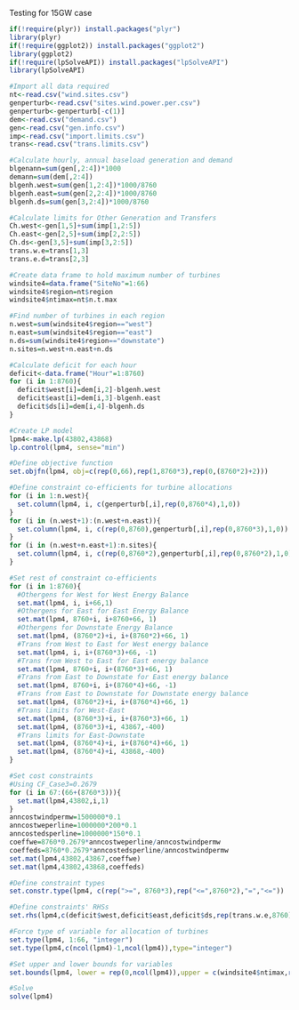 Testing for 15GW case
```r
if(!require(plyr)) install.packages("plyr")
library(plyr)
if(!require(ggplot2)) install.packages("ggplot2")
library(ggplot2)
if(!require(lpSolveAPI)) install.packages("lpSolveAPI")
library(lpSolveAPI)

#Import all data required
nt<-read.csv("wind.sites.csv")
genperturb<-read.csv("sites.wind.power.per.csv")
genperturb<-genperturb[-c(1)]
dem<-read.csv("demand.csv")
gen<-read.csv("gen.info.csv")
imp<-read.csv("import.limits.csv")
trans<-read.csv("trans.limits.csv")

#Calculate hourly, annual baseload generation and demand
blgenann=sum(gen[,2:4])*1000
demann=sum(dem[,2:4])
blgenh.west=sum(gen[1,2:4])*1000/8760
blgenh.east=sum(gen[2,2:4])*1000/8760
blgenh.ds=sum(gen[3,2:4])*1000/8760

#Calculate limits for Other Generation and Transfers
Ch.west<-gen[1,5]+sum(imp[1,2:5])
Ch.east<-gen[2,5]+sum(imp[2,2:5])
Ch.ds<-gen[3,5]+sum(imp[3,2:5])
trans.w.e=trans[1,3]
trans.e.d=trans[2,3]

#Create data frame to hold maximum number of turbines
windsite4=data.frame("SiteNo"=1:66)
windsite4$region=nt$region
windsite4$ntimax=nt$n.t.max

#Find number of turbines in each region
n.west=sum(windsite4$region=="west")
n.east=sum(windsite4$region=="east")
n.ds=sum(windsite4$region=="downstate")
n.sites=n.west+n.east+n.ds

#Calculate deficit for each hour
deficit<-data.frame("Hour"=1:8760)
for (i in 1:8760){
  deficit$west[i]=dem[i,2]-blgenh.west
  deficit$east[i]=dem[i,3]-blgenh.east
  deficit$ds[i]=dem[i,4]-blgenh.ds
}

#Create LP model
lpm4<-make.lp(43802,43868)
lp.control(lpm4, sense="min")

#Define objective function
set.objfn(lpm4, obj=c(rep(0,66),rep(1,8760*3),rep(0,(8760*2)+2)))

#Define constraint co-efficients for turbine allocations
for (i in 1:n.west){
  set.column(lpm4, i, c(genperturb[,i],rep(0,8760*4),1,0))
}
for (i in (n.west+1):(n.west+n.east)){
  set.column(lpm4, i, c(rep(0,8760),genperturb[,i],rep(0,8760*3),1,0))
}
for (i in (n.west+n.east+1):n.sites){
  set.column(lpm4, i, c(rep(0,8760*2),genperturb[,i],rep(0,8760*2),1,0))
}

#Set rest of constraint co-efficients
for (i in 1:8760){
  #Othergens for West for West Energy Balance
  set.mat(lpm4, i, i+66,1)
  #Othergens for East for East Energy Balance
  set.mat(lpm4, 8760+i, i+8760+66, 1)
  #Othergens for Downstate Energy Balance
  set.mat(lpm4, (8760*2)+i, i+(8760*2)+66, 1)
  #Trans from West to East for West energy balance
  set.mat(lpm4, i, i+(8760*3)+66, -1)
  #Trans from West to East for East energy balance
  set.mat(lpm4, 8760+i, i+(8760*3)+66, 1)
  #Trans from East to Downstate for East energy balance
  set.mat(lpm4, 8760+i, i+(8760*4)+66, -1)
  #Trans from East to Downstate for Downstate energy balance
  set.mat(lpm4, (8760*2)+i, i+(8760*4)+66, 1)  
  #Trans limits for West-East
  set.mat(lpm4, (8760*3)+i, i+(8760*3)+66, 1)
  set.mat(lpm4, (8760*3)+i, 43867,-400)
  #Trans limits for East-Downstate
  set.mat(lpm4, (8760*4)+i, i+(8760*4)+66, 1)
  set.mat(lpm4, (8760*4)+i, 43868,-400)
}

#Set cost constraints
#Using CF_Case3=0.2679
for (i in 67:(66+(8760*3))){
  set.mat(lpm4,43802,i,1)
}
anncostwindpermw=1500000*0.1
anncostweperline=1000000*200*0.1
anncostedsperline=1000000*150*0.1
coeffwe=8760*0.2679*anncostweperline/anncostwindpermw
coeffeds=8760*0.2679*anncostedsperline/anncostwindpermw
set.mat(lpm4,43802,43867,coeffwe)
set.mat(lpm4,43802,43868,coeffeds)

#Define constraint types
set.constr.type(lpm4, c(rep(">=", 8760*3),rep("<=",8760*2),"=","<="))

#Define constraints' RHSs
set.rhs(lpm4,c(deficit$west,deficit$east,deficit$ds,rep(trans.w.e,8760),rep(trans.e.d,8760),5000, (demann-blgenann-(0.2679*8760*15000))))

#Force type of variable for allocation of turbines
set.type(lpm4, 1:66, "integer")
set.type(lpm4,c(ncol(lpm4)-1,ncol(lpm4)),type="integer")

#Set upper and lower bounds for variables
set.bounds(lpm4, lower = rep(0,ncol(lpm4)),upper = c(windsite4$ntimax,rep(Ch.west,8760),rep(Ch.east,8760),rep(Ch.ds,8760),rep(Inf,8760),rep(Inf,8760),Inf,Inf))

#Solve
solve(lpm4)

```